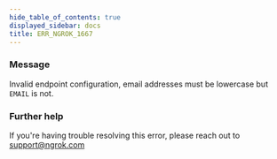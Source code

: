 ```yaml
---
hide_table_of_contents: true
displayed_sidebar: docs
title: ERR_NGROK_1667
---
```




### Message

Invalid endpoint configuration, email addresses must be lowercase but `EMAIL` is not.

<ErrorDetails error="err_ngrok_1667" />

### Further help

If you're having trouble resolving this error, please reach out to [support@ngrok.com](mailto:support@ngrok.com?subject=Help%20with%20ERR_NGROK_1667)
